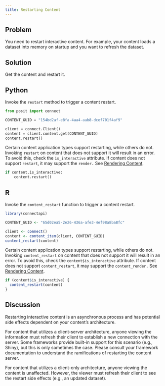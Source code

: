 ```yaml
---
title: Restarting Content
---
```


## Problem

You need to restart interactive content. For example, your content loads a dataset into memory on startup and you want to refresh the dataset.

## Solution

Get the content and restart it.

::: {.panel-tabset group="language"}

## Python

Invoke the `restart` method to trigger a content restart.

```python
from posit import connect

CONTENT_GUID = "154bd2af-e8fa-4aa4-aab8-dcef701f4af9"

client = connect.Client()
content = client.content.get(CONTENT_GUID)
content.restart()
```

Certain content application types support restarting, while others do not. Invoking `restart` on content that does not support it will result in an error. To avoid this, check the `is_interactive` attribute. If content does not support `restart`, it may support the `render.` See [Rendering Content](../rendering-content).

```python
if content.is_interactive:
    content.restart()
```

## R

Invoke the `content_restart` function to trigger a content restart.

```r
library(connectapi)

CONTENT_GUID <- "65d02ea5-2e26-436a-afe3-4ef98a8ba8fc"

client <- connect()
content <- content_item(client, CONTENT_GUID)
content_restart(content)
```

Certain content application types support restarting, while others do not. Invoking `content_restart` on content that does not support it will result in an error. To avoid this, check the `content$is_interactive` attribute. If content does not support `content_restart`, it may support the `content_render.` See [Rendering Content](../rendering-content).

```r
if (content$is_interactive) {
  content_restart(content)
}
```
:::

## Discussion

Restarting interactive content is an asynchronous process and has potential side effects dependent on your content's architecture.

For content that utilizes a client-server architecture, anyone viewing the information must refresh their client to establish a new connection with the server. Some frameworks provide built-in support for this scenario (e.g., Shiny), but this is only sometimes the case. Please consult your framework documentation to understand the ramifications of restarting the content server.

For content that utilizes a client-only architecture, anyone viewing the content is unaffected. However, the viewer must refresh their client to see the restart side effects (e.g., an updated dataset).
